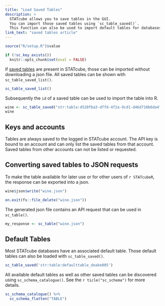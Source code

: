 ```yaml
---
title: "Load Saved Tables"
description: > 
  STATcube allows you to save tables in the GUI.
  You can import those saved tables using `sc_table_saved()`.
  This function can also be used to import default tables for databases.
link_text: "saved tables article"
---
```


```r
source("R/setup.R")$value
```

```r
if (!sc_key_exists())
  knitr::opts_chunk$set(eval = FALSE)
```

If [saved tables] are present in STATcube, those can be imported without
downloading a json file. All saved tables can be shown with
`sc_table_saved_list()`.

```r
sc_table_saved_list()
```

Subsequently the `id` of a saved table can be used to import the table into R.

```r
wine <- sc_table_saved("str:table:4520fba3-dffd-4f2a-9cd1-d46d710b6da4")
wine
```

## Keys and accounts

Tables are always saved to the logged in STATcube account. The API
key is bound to an account and can only list the saved tables from that
account. Saved tables from other accounts can not be listed or requested.

## Converting saved tables to JSON requests

To make the table available for later use or for other users of `r STATcubeR`,
the response can be exported into a json.

```r
wine$json$write("wine.json")
```

```r
on.exit(fs::file_delete("wine.json"))
```

The generated json file contains an API request that can be used in
`sc_table()`.

```r
my_response <- sc_table("wine.json")
```

## Default Tables

Most STATcube databases have an associated default table.
Those default tables can also be loaded with `sc_table_saved()`.

```r
sc_table_saved('str:table:defaulttable_deake005')
```

All available default tables as well as other saved tables can be discovered using `sc_schema_catalogue()`. See the `r ticle("sc_schema")` for more details.

```r
sc_schema_catalogue() %>% 
  sc_schema_flatten("TABLE")
```

[saved tables]: https://docs.wingarc.com.au/superstar/9.12/superweb2/user-guide/save-and-reload-tables

